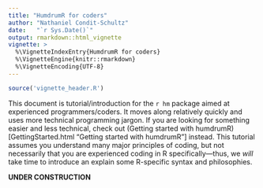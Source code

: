 ```yaml
---
title: "HumdrumR for coders"
author: "Nathaniel Condit-Schultz"
date:   "`r Sys.Date()`"
output: rmarkdown::html_vignette
vignette: >
  %\VignetteIndexEntry{HumdrumR for coders}
  %\VignetteEngine{knitr::rmarkdown}
  %\VignetteEncoding{UTF-8}
---
```


```r
source('vignette_header.R')
```

This document is tutorial/introduction for the `r hm` package aimed at experienced programmers/coders.
It moves along relatively quickly and uses more technical programming jargon.
If you are looking for something easier and less technical, check out (Getting started with humdrumR)[GettingStarted.html "Getting started with humdrumR"] instead.
This tutorial assumes you understand many major principles of coding, but not necessarily that you are experienced coding in R specifically---thus, we *will* take time to introduce an explain some R-specific syntax and philosophies.


**UNDER CONSTRUCTION**
